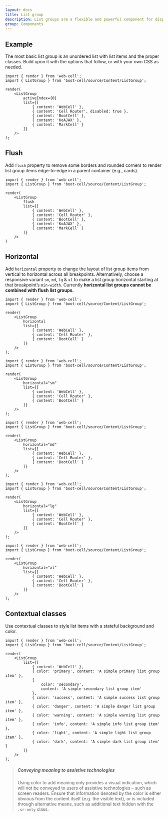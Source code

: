 ---
layout: docs
title: List group
description: List groups are a flexible and powerful component for displaying a series of content. Modify and extend them to support just about any content within.
group: Components
---



## Example

The most basic list group is an unordered list with list items and the proper classes.
Build upon it with the options that follow, or with your own CSS as needed.

<Example>
    <ListGroup
        activeIndex={0}
        list={[
            { content: 'WebCell' },
            { content: 'Cell Router', disabled: true },
            { content: 'BootCell' },
            { content: 'KoAJAX' },
            { content: 'MarkCell' }
        ]}
    />
</Example>

```TSX
import { render } from 'web-cell';
import { ListGroup } from 'boot-cell/source/Content/ListGroup';

render(
    <ListGroup
        activeIndex={0}
        list={[
            { content: 'WebCell' },
            { content: 'Cell Router', disabled: true },
            { content: 'BootCell' },
            { content: 'KoAJAX' },
            { content: 'MarkCell' }
        ]}
    />
);
```

## Flush

Add `flush` property to remove some borders and rounded corners to render list group items edge-to-edge in a parent container (e.g., cards).

<Example>
    <ListGroup
        flush
        list={[
            { content: 'WebCell' },
            { content: 'Cell Router' },
            { content: 'BootCell' },
            { content: 'KoAJAX' },
            { content: 'MarkCell' }
        ]}
    />
</Example>

```TSX
import { render } from 'web-cell';
import { ListGroup } from 'boot-cell/source/Content/ListGroup';

render(
    <ListGroup
        flush
        list={[
            { content: 'WebCell' },
            { content: 'Cell Router' },
            { content: 'BootCell' },
            { content: 'KoAJAX' },
            { content: 'MarkCell' }
        ]}
    />
)
```

## Horizontal

Add `horizontal` property to change the layout of list group items from vertical to horizontal across all breakpoints.
Alternatively, choose a responsive variant `sm`, `md`, `lg` & `xl` to make a list group horizontal starting at that breakpoint’s `min-width`.
Currently **horizontal list groups cannot be combined with flush list groups.**

<Example>
    <ListGroup
        horizontal
        list={[
            { content: 'WebCell' },
            { content: 'Cell Router' },
            { content: 'BootCell' }
        ]}
    />
</Example>

```TSX
import { render } from 'web-cell';
import { ListGroup } from 'boot-cell/source/Content/ListGroup';

render(
    <ListGroup
        horizontal
        list={[
            { content: 'WebCell' },
            { content: 'Cell Router' },
            { content: 'BootCell' }
        ]}
    />
);
```

<Example>
    <ListGroup
        horizontal="sm"
        list={[
            { content: 'WebCell' },
            { content: 'Cell Router' },
            { content: 'BootCell' }
        ]}
    />
</Example>

```TSX
import { render } from 'web-cell';
import { ListGroup } from 'boot-cell/source/Content/ListGroup';

render(
    <ListGroup
        horizontal="sm"
        list={[
            { content: 'WebCell' },
            { content: 'Cell Router' },
            { content: 'BootCell' }
        ]}
    />
);
```

<Example>
    <ListGroup
        horizontal="md"
        list={[
            { content: 'WebCell' },
            { content: 'Cell Router' },
            { content: 'BootCell' }
        ]}
    />
</Example>

```TSX
import { render } from 'web-cell';
import { ListGroup } from 'boot-cell/source/Content/ListGroup';

render(
    <ListGroup
        horizontal="md"
        list={[
            { content: 'WebCell' },
            { content: 'Cell Router' },
            { content: 'BootCell' }
        ]}
    />
);
```

<Example>
    <ListGroup
        horizontal="lg"
        list={[
            { content: 'WebCell' },
            { content: 'Cell Router' },
            { content: 'BootCell' }
        ]}
    />
</Example>

```TSX
import { render } from 'web-cell';
import { ListGroup } from 'boot-cell/source/Content/ListGroup';

render(
    <ListGroup
        horizontal="lg"
        list={[
            { content: 'WebCell' },
            { content: 'Cell Router' },
            { content: 'BootCell' }
        ]}
    />
);
```

<Example>
    <ListGroup
        horizontal="xl"
        list={[
            { content: 'WebCell' },
            { content: 'Cell Router' },
            { content: 'BootCell' }
        ]}
    />
</Example>

```TSX
import { render } from 'web-cell';
import { ListGroup } from 'boot-cell/source/Content/ListGroup';

render(
    <ListGroup
        horizontal="xl"
        list={[
            { content: 'WebCell' },
            { content: 'Cell Router' },
            { content: 'BootCell' }
        ]}
    />
);
```

## Contextual classes

Use contextual classes to style list items with a stateful background and color.

<Example>
    <ListGroup
        list={[
            { content: 'WebCell' },
            { color: 'primary', content: 'A simple primary list group item' },
            {
                color: 'secondary',
                content: 'A simple secondary list group item'
            },
            { color: 'success', content: 'A simple success list group item' },
            { color: 'danger', content: 'A simple danger list group item' },
            { color: 'warning', content: 'A simple warning list group item' },
            { color: 'info', content: 'A simple info list group item' },
            { color: 'light', content: 'A simple light list group item' },
            { color: 'dark', content: 'A simple dark list group item' }
        ]}
    />
</Example>

```TSX
import { render } from 'web-cell';
import { ListGroup } from 'boot-cell/source/Content/ListGroup';

render(
    <ListGroup
        list={[
            { content: 'WebCell' },
            { color: 'primary', content: 'A simple primary list group item' },
            {
                color: 'secondary',
                content: 'A simple secondary list group item'
            },
            { color: 'success', content: 'A simple success list group item' },
            { color: 'danger', content: 'A simple danger list group item' },
            { color: 'warning', content: 'A simple warning list group item' },
            { color: 'info', content: 'A simple info list group item' },
            { color: 'light', content: 'A simple light list group item' },
            { color: 'dark', content: 'A simple dark list group item' }
        ]}
    />
);
```

> ##### Conveying meaning to assistive technologies
>
> Using color to add meaning only provides a visual indication,
> which will not be conveyed to users of assistive technologies – such as screen readers.
> Ensure that information denoted by the color is either obvious from the content itself (e.g. the visible text),
> or is included through alternative means, such as additional text hidden with the `.sr-only` class.
